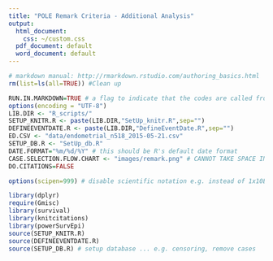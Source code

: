 ```yaml
---
title: "POLE Remark Criteria - Additional Analysis"
output:
  html_document:
    css: ~/custom.css
  pdf_document: default
  word_document: default
---
```



```r
# markdown manual: http://rmarkdown.rstudio.com/authoring_basics.html
rm(list=ls(all=TRUE)) #Clean up
```

```r
RUN.IN.MARKDOWN=TRUE # a flag to indicate that the codes are called from this markdown file
options(encoding = "UTF-8")
LIB.DIR <- "R_scripts/"
SETUP_KNITR.R <- paste(LIB.DIR,"SetUp_knitr.R",sep="")
DEFINEEVENTDATE.R <- paste(LIB.DIR,"DefineEventDate.R",sep="")
ED.CSV <- "data/endometrial_n518_2015-05-21.csv"
SETUP_DB.R <- "SetUp_db.R"
DATE.FORMAT="%m/%d/%Y" # this should be R's default date format
CASE.SELECTION.FLOW.CHART <- "images/remark.png" # CANNOT TAKE SPACE IN FILE PATH!!!!
DO.CITATIONS=FALSE

options(scipen=999) # disable scientific notation e.g. instead of 1x10E-3, show 0.001
```


```r
library(dplyr)
require(Gmisc)
library(survival)
library(knitcitations)
library(powerSurvEpi)
source(SETUP_KNITR.R)
source(DEFINEEVENTDATE.R)
source(SETUP_DB.R) # setup database ... e.g. censoring, remove cases

```



